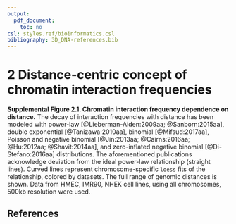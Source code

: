 ---
output:
  pdf_document:
    toc: no
csl: styles.ref/bioinformatics.csl
bibliography: 3D_DNA-references.bib
---

\pagenumbering{gobble}

# 2 Distance-centric concept of chromatin interaction frequencies

**Supplemental Figure 2.1. Chromatin interaction frequency dependence on distance.** The decay of interaction frequencies with distance has been modeled with power-law [@Lieberman-Aiden:2009aa; @Sanborn:2015aa], double exponential [@Tanizawa:2010aa], binomial [@Mifsud:2017aa], Poisson and negative binomial [@Jin:2013aa; @Cairns:2016aa; @Hu:2012aa; @Shavit:2014aa], and zero-inflated negative binomial [@Di-Stefano:2016aa] distributions. The aforementioned publications acknowledge deviation from the ideal power-law relationship (straight lines). Curved lines represent chromosome-specific `loess` fits of the relationship, colored by datasets. The full range of genomic distances is shown. Data from HMEC, IMR90, NHEK cell lines, using all chromosomes, 500kb resolution were used.

\begin{center}
\includegraphics[height=250px]{../figures/fig1B.png}
\end{center}

## References